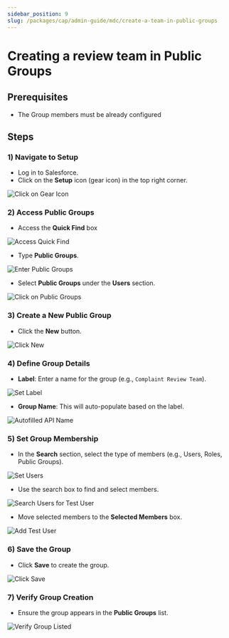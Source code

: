 ```yaml
---
sidebar_position: 9
slug: /packages/cap/admin-guide/mdc/create-a-team-in-public-groups
---
```


# Creating a review team in Public Groups

## Prerequisites

- The Group members must be already configured

## Steps

### 1) Navigate to Setup

- Log in to Salesforce.
- Click on the **Setup** icon (gear icon) in the top right corner.

![Click on Gear Icon](/snippets/smarteeva-screenshots/use-setup-quickfind-01-click-on-gear-icon.jpg)

### 2) Access Public Groups

- Access the **Quick Find** box

![Access Quick Find](/snippets/smarteeva-screenshots/use-setup-quickfind-03-click-on-setup-quick-find.jpg)

- Type **Public Groups**.

![Enter Public Groups](/snippets/smarteeva-screenshots/creating-smarteeva-review-team-public-group-01-enter-public-groups.jpg)

- Select **Public Groups** under the **Users** section.

![Click on Public Groups](/snippets/smarteeva-screenshots/creating-smarteeva-review-team-public-group-02-click-on-public-groups.jpg)

### 3) Create a New Public Group

- Click the **New** button.

![Click New](/snippets/smarteeva-screenshots/creating-smarteeva-review-team-public-group-03-click-new.jpg)

### 4) Define Group Details

- **Label**: Enter a name for the group (e.g., `Complaint Review Team`).

![Set Label](/snippets/smarteeva-screenshots/creating-smarteeva-review-team-public-group-05-set-label-complaint-review-team.jpg)

- **Group Name**: This will auto-populate based on the label.

![Autofilled API Name](/snippets/smarteeva-screenshots/creating-smarteeva-review-team-public-group-06-autofilled-api-name.jpg)

### 5) Set Group Membership

- In the **Search** section, select the type of members (e.g., Users, Roles, Public Groups).

![Set Users](/snippets/smarteeva-screenshots/creating-smarteeva-review-team-public-group-07-search-set-users.jpg)

- Use the search box to find and select members.

![Search Users for Test User](/snippets/smarteeva-screenshots/creating-smarteeva-review-team-public-group-08-search-users-for-test-user-click-find.jpg)

- Move selected members to the **Selected Members** box.

![Add Test User](/snippets/smarteeva-screenshots/creating-smarteeva-review-team-public-group-09-available-test-user-click-add.jpg)

### 6) Save the Group

- Click **Save** to create the group.

![Click Save](/snippets/smarteeva-screenshots/creating-smarteeva-review-team-public-group-10-test-user-selected-click-save.jpg)

### 7) Verify Group Creation

- Ensure the group appears in the **Public Groups** list.

![Verify Group Listed](/snippets/smarteeva-screenshots/creating-smarteeva-review-team-public-group-11-listed.jpg)
